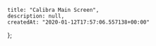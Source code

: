     title: "Calibra Main Screen",
    description: null,
    createdAt: "2020-01-12T17:57:06.557138+00:00"
};


    
